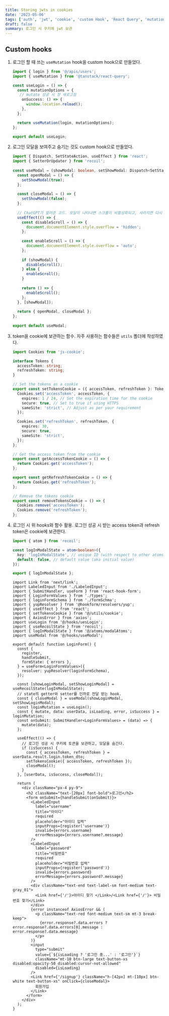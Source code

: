 ```yaml
---
title: Storing jwts in cookies
date: '2023-05-06'
tags: ['auth', 'jwt', 'cookie', 'custom Hook', 'React Query', 'mutation', 'csr', 'ChatGPT']
draft: false
summary: 로그인 시 쿠키에 jwt 보관
---
```


## Custom hooks
  
  1. 로그인 할 때 쓰는 `useMutation` hook을 custom hook으로 만들었다.
  
     ```ts:hooks/useLogin.ts
     import { login } from '@/apis/users';
     import { useMutation } from '@tanstack/react-query';
     
     const useLogin = () => {
       const mutationOptions = {
        // mutate 성공 시 창 새로고침
         onSuccess: () => {
           window.location.reload();
         },
       };
     
       return useMutation(login, mutationOptions);
     };
     
     export default useLogin;
     ```
 
  2. 로그인 모달을 보여주고 숨기는 것도 custom hook으로 만들었다. 

     ```ts:hooks/useModal.ts
     import { Dispatch, SetStateAction, useEffect } from 'react';
     import { SetterOrUpdater } from 'recoil';
 
     const useModal = (showModal: boolean, setShowModal: Dispatch<SetStateAction<boolean>> | SetterOrUpdater<boolean>) => {
       const openModal = () => {
         setShowModal(true);
       };
 
       const closeModal = () => {
         setShowModal(false);
       };
 
       // ChatGPT가 알려준 코드. 모달이 나타나면 스크롤이 비활성화되고, 사라지면 다시 활성화된다.
       useEffect(() => {
         const disableScroll = () => {
           document.documentElement.style.overflow = 'hidden';
         };
 
         const enableScroll = () => {
           document.documentElement.style.overflow = 'auto';
         };
 
         if (showModal) {
           disableScroll();
         } else {
           enableScroll();
         }
 
         return () => {
           enableScroll();
         };
       }, [showModal]);
 
       return { openModal, closeModal };
     };
 
     export default useModal;
     ```
  
  3. token을 cookie에 보관하는 함수. 자주 사용하는 함수들은 `utils` 폴더에 작성하였다.
     
     ```ts:utils/cookie.ts
     import Cookies from 'js-cookie';
     
     interface Tokens {
       accessToken: string;
       refreshToken: string;
     }
     
     // Set the tokens as a cookie
     export const setTokensCookie = ({ accessToken, refreshToken }: Tokens) => {
       Cookies.set('accessToken', accessToken, {
         expires: 1 / 24, // Set the expiration time for the cookie
         secure: true, // Set to true if using HTTPS
         sameSite: 'strict', // Adjust as per your requirement
       });
     
       Cookies.set('refreshToken', refreshToken, {
         expires: 30,
         secure: true,
         sameSite: 'strict',
       });
     };
     
     // Get the access token from the cookie
     export const getAccessTokenCookie = () => {
       return Cookies.get('accessToken');
     };
     
     export const getRefreshTokenCookie = () => {
       return Cookies.get('refreshToken');
     };
     
     // Remove the tokens cookie
     export const removeTokensCookie = () => {
       Cookies.remove('accessToken');
       Cookies.remove('refreshToken');
     };
     ```

  4. 로그인 시 위 hooks와 함수 활용. 로그인 성공 시 받는 access token과 refresh token은 cookie에 보관한다.
     
     ```ts:atoms/modalAtoms.ts
     import { atom } from 'recoil';

     const logInModalState = atom<boolean>({
       key: 'logInModalState', // unique ID (with respect to other atoms/selectors)
       default: false, // default value (aka initial value)
     });

     export { logInModalState };
     ```

     ```tsx:components/users/LoginForm.tsx
     import Link from 'next/link';
     import LabeledInput from './LabeledInput';
     import { SubmitHandler, useForm } from 'react-hook-form';
     import { LoginFormValues } from './types';
     import { loginFormSchema } from './formSchma';
     import { yupResolver } from '@hookform/resolvers/yup';
     import { useEffect } from 'react';
     import { setTokensCookie } from '@/utils/cookie';
     import { AxiosError } from 'axios';
     import useLogin from '@/hooks/uesLogin';
     import { useRecoilState } from 'recoil';
     import { logInModalState } from '@/atoms/modalAtoms';
     import useModal from '@/hooks/useModal';     

     export default function LoginForm() {
       const {
         register,
         handleSubmit,
         formState: { errors },
       } = useForm<LoginFormValues>({
         resolver: yupResolver(loginFormSchema),
       });

       const [showLoginModal, setShowLoginModal] = useRecoilState(logInModalState);
       // state의 getter와 setter를 인자로 전달 받는 hook.
       const { closeModal } = useModal(showLoginModal, setShowLoginModal);     
       const loginMutation = useLogin();     
       const { mutate, data: userData, isLoading, error, isSuccess } = loginMutation;     
       const onSubmit: SubmitHandler<LoginFormValues> = (data) => {
         mutate(data);
       };     

       useEffect(() => {
         // 로그인 성공 시 쿠키에 토큰을 보관하고, 모달을 숨긴다.
         if (isSuccess) {
           const { accessToken, refreshToken } = userData.result.login.token_dto;     
           setTokensCookie({ accessToken, refreshToken });     
           closeModal();
         }
       }, [userData, isSuccess, closeModal]);     

       return (
         <div className="px-4 py-9">
           <h2 className="text-[20px] font-bold">로그인</h2>
           <form onSubmit={handleSubmit(onSubmit)}>
             <LabeledInput
               label="username"
               title="아이디"
               required
               placeholder="아이디 입력"
               inputProps={register('username')}
               invalid={errors.username}
               errorMessage={errors.username?.message}
             />
             <LabeledInput
               label="password"
               title="비밀번호"
               required
               placeholder="비밀번호 입력"
               inputProps={register('password')}
               invalid={errors.password}
               errorMessage={errors.password?.message}
             />     
             <div className="text-end text-label-sm font-medium text-gray_01">
               <Link href={'/'}>아이디 찾기 </Link>/<Link href={'/'}> 비밀번호 찾기</Link>
             </div>     
             {error instanceof AxiosError && (
               <p className="text-red font-medium text-sm mt-3 break-keep">
                 {error.response?.data.errors ? error.response?.data.errors[0].message : error.response?.data.message}
               </p>
             )}     
             <input
               type="submit"
               value={`${isLoading ? '로그인 중...' : '로그인'}`}
               className="mt-10 btn-large text-button-xs disabled:opacity-50 disabled:cursor-not-allowed"
               disabled={isLoading}
             />
             <Link href={'/signup'} className="h-[42px] mt-[10px] btn-white text-button-xs" onClick={closeModal}>
               회원가입
             </Link>
           </form>
         </div>
       );
     }
     ```